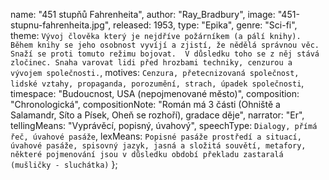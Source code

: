 
  name: "451 stupňů Fahrenheita",
  author: "Ray_Bradbury",
  image: "451-stupnu-fahrenheita.jpg",
  released: 1953,
  type: "Epika",
  genre: "Sci-fi",
  theme: `Vývoj člověka který je nejdříve požárníkem (a pálí knihy). 
    Během knihy se jeho osobnost vyvíjí a zjistí, že nědělá správnou věc. Snaží se proti tomuto režimu bojovat. 
    V důsledku toho se z něj stává zločinec. Snaha varovat lidi před hrozbami techniky, cenzurou a vývojem společnosti.`,
  motives: `Cenzura, přetecnizovaná společnost, lidské vztahy, propaganda, porozumění, strach, úpadek společnosti`,
  timespace: "Budoucnost, USA (nepojmenované město)",
  composition: "Chronologická",
  compositionNote:
    "Román má 3 části (Ohniště a Salamandr, Síto a Písek, Oheň se rozhoří), gradace děje",
  narrator: "Er",
  tellingMeans: "Vyprávěcí, popisný, úvahový",
  speechType: `Dialogy, přímá řeč, úvahové pasáže`,
  lexMeans: `Popisné pasáže prostředí a situací, úvahové pasáže, spisovný jazyk, jasná a složitá souvětí, metafory, 
    některé pojmenování jsou v důsledku období překladu zastaralá (mušličky - sluchátka)`
};

<Title book={book} />

<Book book={book} />

## Postavy

### Guy Montag
- Požárník
- Je u něho vidět největší vývoj - začíná jako požárník co pálí knihy -> skončí jako muž, toužící po poznání
- Statečný, přemýšlivý, chce bojovat proti společnosti
- Nosí si domů knihy
### Mildred
- Montagova žena
- Ukazuje obyčejnou občanku
- Chce od života jen zábavu
- K Montagovi nic necítí (snaha poukázat na rozpad liských vztahů vlivem techniky)
### Clarissa McClellanová
- Mladá dívka
- Odvážná, zvídavá, chytrá
- Vyvolá v montagovi pocity, že dělá něco špatného
### Velitel Beatty
- Montagův nadřízený - zapálený Požárník
- Vzdělaný a velmi manipulační
- Nenávidí knihy (podle něj knihy nemají co nabídnout)
- Myslí si, že je štastný
### Profesor Faber
- Bývalý profesor angličtiny na filozofické fakultě
- Sledoval změny co se děly ve společnosti, ale nechtěl nic změnit -> stáhl se do ústraní
- pomáha Montagovi pochopis knihy, pomůže mupři útěku

## Děj

Děj knihy se odehrává ve velice hektické budoucnosti. Doba je charakterizována neustálým spěchem, většinou za zábavou; lidé nemají čas ani chuť číst knihy a starat 
se o něco jiného než o vlastní potěšení. Zájem o literaturu postupně upadá a knihy jsou posléze oficiálně zakázány a ničeny.

Hlavním hrdinou je požárník Guy Montag. Požárníci však v této době nejsou těmi, jež požáry hasí. Domy se vyrábějí z ohnivzdorných materiálů a požárníci už nemají 
co na práci, začínají dělat pravý opak své původní práce. Vyhledávají nelegální přechovavatele knih a vypalují jejich knihovny, často i celé domy. 
„451 stupňů Fahrenheita je teplota při které se papír vznítí a hoří”, píše Bradbury v úvodu. Proto mají požárníci ve znaku právě číslo 451.

Montag svou práci miluje, ale jeho nová sousedka Clarissa McClellanová, dívka pocházející z rodiny podivínů (vzpomínajících na minulost) ho svými řečmi 
nahlodá a Guy začne přemýšlet o tom, co se v knihách asi tak píše. Při jedné akci Guy ukradne z domu nelegálních přechovavatelů 
několik knih, vezme je domů a v práci nahlásí, že je nemocný. Velitel Beatty si vše domyslí a přijde k Montagovi domů a vypoví mu minulost hasičů. 
Také řekne, že když hasič ukradne knihu a do jednoho dne jí spálí, nic se mu nestane. Guy ho sice poslechne, ale nechá spálit pouze jedinou knihu na radu 
profesora Fabera, kterého kdysi potkal v parku. Beatty se však doví, že Guyovi doma ještě zbývají knihy, a na dalším výjezdu hasičů zastaví před Montagovým domem.

Hrdinu udala jeho žena Mildred a její přítelkyně, jimž předtím četl básničky právě z ukradené knihy. 
Guy je přinucen zapálit svůj dům a všechno v něm. Avšak poté, co Beatty přijde na jeho tajné spojení s Faberem, je ho Guy nucen zabít a dát se na útěk. 
Policie okamžitě vysílá mechanického Ohaře, aby Montaga vystopoval, ale Guy se převléká do Faberových šatů, které navíc polije alkoholem, a daří se mu 
Ohařovi utéct korytem řeky. Celá honička ovšem běží naživo v televizi a policie si nemůže dovolit neuspět. Pošle tedy Ohaře k místu, kde se každý den prochází 
nějaký člověk a nechá zabít nevinného muže, aby oklamali bavící se lidi.

Guy se mezitím dostává do lesa ke skupině bývalých vysokoškolských profesorů, kteří putují z místa na místo a pamatují si vědomosti z knih (každý si pamatuje nějakou). 
Montag, jelikož sám nějaké knihy četl, se k nim přidává.

Po nějaké době propukne válečný konflikt a město plné „benzínových štvanců“ a věčně se bavících lidí je během několika minut zničeno bombardováním. 
Vzdělanci se vydávají městu na pomoci tím, co mají – vědomostmi získanými z knih.
<i className="text-gray"> (Wikipedie)</i>

<RayBradbury />

<Antiutopie />
